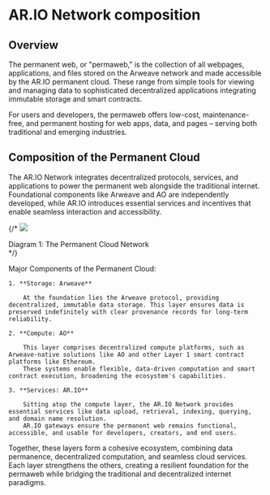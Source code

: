 

<HeroPattern />

# AR.IO Network composition

## Overview

The permanent web, or "permaweb," is the collection of all webpages, applications, and files stored on the Arweave network and made accessible by the AR.IO permanent cloud. 
These range from simple tools for viewing and managing data to sophisticated decentralized applications integrating immutable storage and smart contracts. 

For users and developers, the permaweb offers low-cost, maintenance-free, and permanent hosting for web apps, data, and pages – serving both traditional and emerging industries. 

## Composition of the Permanent Cloud

The AR.IO Network integrates decentralized protocols, services, and applications to power the permanent web alongside the traditional internet. 
Foundational components like Arweave and AO are independently developed, while AR.IO introduces essential services and incentives that enable seamless interaction and accessibility. 

<Diagram src="https://arweave.net/ztJ2iYMIelFOwc4vXv8iYzPAES4bFCf-sdO5ZIc5bKI" title="Diagram 1" description="The Permanent Cloud Network" />

{/* <img src="https://arweave.net/ztJ2iYMIelFOwc4vXv8iYzPAES4bFCf-sdO5ZIc5bKI" />
<div className="caption">Diagram 1: The Permanent Cloud Network</div> */}

Major Components of the Permanent Cloud: 

    1. **Storage: Arweave** 

        At the foundation lies the Arweave protocol, providing decentralized, immutable data storage. This layer ensures data is preserved indefinitely with clear provenance records for long-term reliability. 

    2. **Compute: AO** 

        This layer comprises decentralized compute platforms, such as Arweave-native solutions like AO and other Layer 1 smart contract platforms like Ethereum. 
        These systems enable flexible, data-driven computation and smart contract execution, broadening the ecosystem's capabilities. 

    3. **Services: AR.IO** 

        Sitting atop the compute layer, the AR.IO Network provides essential services like data upload, retrieval, indexing, querying, and domain name resolution. 
        AR.IO gateways ensure the permanent web remains functional, accessible, and usable for developers, creators, and end users. 

 

Together, these layers form a cohesive ecosystem, combining data permanence, decentralized computation, and seamless cloud services. 
Each layer strengthens the others, creating a resilient foundation for the permaweb while bridging the traditional and decentralized internet paradigms. 